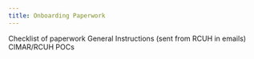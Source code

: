 ```yaml
---
title: Onboarding Paperwork
---
```


Checklist of paperwork
General Instructions (sent from RCUH in emails)
CIMAR/RCUH POCs